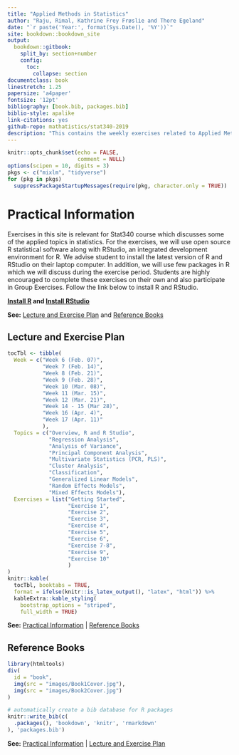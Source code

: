```yaml
---
title: "Applied Methods in Statistics"
author: "Raju, Rimal, Kathrine Frey Frøslie and Thore Egeland"
date: "`r paste('Year:', format(Sys.Date(), '%Y'))`"
site: bookdown::bookdown_site
output:
  bookdown::gitbook:
    split_by: section+number
    config:
      toc:
        collapse: section
documentclass: book
linestretch: 1.25
papersize: 'a4paper'
fontsize: '12pt'
bibliography: [book.bib, packages.bib]
biblio-style: apalike
link-citations: yes
github-repo: mathatistics/stat340-2019
description: "This contains the weekly exercises related to Applied Methods in Statistics (STAT340)"
---
```

```r
knitr::opts_chunk$set(echo = FALSE,
                      comment = NULL)
options(scipen = 10, digits = 3)
pkgs <- c("mixlm", "tidyverse")
for (pkg in pkgs)
  suppressPackageStartupMessages(require(pkg, character.only = TRUE))
```


# Practical Information

Exercises in this site is relevant for Stat340 course which discusses some of the applied topics in statistics. For the exercises, we will use open source R statistical software along with RStudio, an integrated development environment for R. We advise student to install the latest version of R and RStudio on their laptop computer. In addition, we will use few packages in R which we will discuss during the exercise period. Students are highly encouraged to complete these exercises on their own and also participate in Group Exercises. Follow the link below to install R and RStudio.

**[Install R](https://cran.uib.no) and [Install RStudio](https://www.rstudio.com/products/rstudio/download/#download)**

**See:** [Lecture and Exercise Plan] and [Reference Books]


## Lecture and Exercise Plan

```r
tocTbl <- tibble(
  Week = c("Week 6 (Feb. 07)",
           "Week 7 (Feb. 14)",
           "Week 8 (Feb. 21)",
           "Week 9 (Feb. 28)",
           "Week 10 (Mar. 08)",
           "Week 11 (Mar. 15)",
           "Week 12 (Mar. 21)",
           "Week 14 - 15 (Mar 28)",
           "Week 16 (Apr. 4)",
           "Week 17 (Apr. 11)"
           ),
  Topics = c("Overview, R and R Studio",
             "Regression Analysis",
             "Analysis of Variance",
             "Principal Component Analysis",
             "Multivariate Statistics (PCR, PLS)",
             "Cluster Analysis",
             "Classification",
             "Generalized Linear Models",
             "Random Effects Models",
             "Mixed Effects Models"),
  Exercises = list("Getting Started",
                   "Exercise 1",
                   "Exercise 2",
                   "Exercise 3",
                   "Exercise 4",
                   "Exercise 5",
                   "Exercise 6",
                   "Exercise 7-8",
                   "Exercise 9",
                   "Exercise 10"
                   )
)
knitr::kable(
  tocTbl, booktabs = TRUE, 
  format = ifelse(knitr::is_latex_output(), "latex", "html")) %>% 
  kableExtra::kable_styling(
    bootstrap_options = "striped",
    full_width = TRUE)
```

**See:** [Practical Information] | [Reference Books]

## Reference Books

```r
library(htmltools)
div(
  id = "book",
  img(src = "images/Book1Cover.jpg"),
  img(src = "images/Book2Cover.jpg")
)
```

```r
# automatically create a bib database for R packages
knitr::write_bib(c(
  .packages(), 'bookdown', 'knitr', 'rmarkdown'
), 'packages.bib')
```

**See:** [Practical Information] | [Lecture and Exercise Plan]
